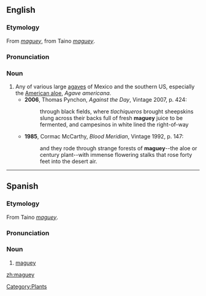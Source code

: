 ==English==
===Etymology===
From {{S.}} ''[[#Spanish|maguey]]'', from Taino ''[[#Taino|maguey]]''.

===Pronunciation===
{{IPA|/məˈgeɪ/}}

===Noun===
{{en-noun}}

# Any of various large [[agaves]] of Mexico and the southern US, especially the [[American aloe]], ''Agave americana''.
#*'''2006''', Thomas Pynchon, ''Against the Day'', Vintage 2007, p. 424:
#*:through black fields, where ''tlachiqueros'' brought sheepskins slung across their backs full of fresh '''maguey''' juice to be fermented, and campesinos in white lined the right-of-way
#*'''1985''', Cormac McCarthy, ''Blood Meridian'', Vintage 1992, p. 147:
#*:and they rode through strange forests of '''maguey'''--the aloe or century plant--with immense flowering stalks that rose forty feet into the desert air.
{{seecites}}
[[Category:Plants]]

----

==Spanish==
===Etymology===
From Taino ''[[#Taino|maguey]]''.

===Pronunciation===
{{IPA|/maˈgej/}}

===Noun===
{{es-noun-m|plural=magueyes}}

# [[#English|maguey]]

[[zh:maguey]]